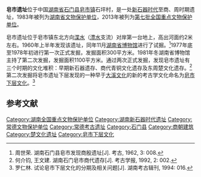 {{文物保护单位
| 级别 = 全国
| 图片 = 
| 名称 = 皂市遗址
| 所在 = [[湖南省|湖南省]][[石门县|石门县]]
| 分类 = 古遗址
| 时代 = 新石器时代至商、周
| 编号 = 7-0365-1-365
| 登录 = 2013年3月5日
}}
'''皂市遗址'''位于中国[[湖南省|湖南省]][[石门县|石门县]][[皂市镇|皂市镇]]石坪村，是一处[[新石器时代|新石器时代]]至商、周时期遗址，1983年被列为[[湖南省文物保护单位|湖南省文物保护单位]]，2013年被列为[[第七批全国重点文物保护单位|第七批全国重点文物保护单位]]。

皂市遗址位于皂市镇东北方向[[渫水|渫水]]（[[澧水|澧水]]支流）对岸第一台地上，高出河面约2米左右。1960年上半年发现该遗址，同年11月[[湖南省博物馆|湖南省博物馆]]进行了试掘。<ref>周世荣. 湖南石门县皂市发现商殷遗址[J]. 考古, 1962, 3: 008.</ref>1977年底至1978年初进行第一次正式发掘，发掘面积300平方米。1981年冬湖南省博物馆主持了第二次发掘，发掘面积1100平方米。通过两次正式发掘，发现皂市遗址有三个时期的文化堆积：早期新石器遗存、商代青铜文化遗存及东周楚文化遗存。<ref>何介钧, 王文建. 湖南石门皂市商代遗存[J]. 考古学报, 1992, 2: 002.</ref>第二次发掘将皂市遗址下层发现的一种早于[[大溪文化|大溪文化]]的新的考古学文化命名为[[皂市下层文化|皂市下层文化]]。<ref>罗仁林. 试论皂市下层文化的分期及相关问题[J]. 湖南考古辑刊, 1994: 016.</ref>

==参考文献==
{{Reflist|2}}

{{湖南全国重点文物保护单位}}

{{DEFAULTSORT:Z}}
[[Category:湖南全国重点文物保护单位|Category:湖南全国重点文物保护单位]]
[[Category:湖南新石器时代遗址|Category:湖南新石器时代遗址]]
[[Category:常德文物保护单位|Category:常德文物保护单位]]
[[Category:常德考古遗址|Category:常德考古遗址]]
[[Category:石门县|Category:石门县]]
[[Category:商朝建筑|Category:商朝建筑]]
[[Category:楚文化遗址|Category:楚文化遗址]]
[[Category:皂市下层文化|Category:皂市下层文化]]